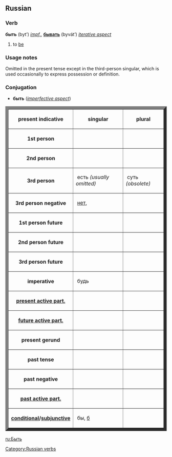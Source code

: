 ==Russian==
===Verb===
'''быть''' (byt’) ''[[impf.]]'', '''[[бывать]]''' (byvát’) ''[[iterative aspect]]''
# to [[be]]

===Usage notes===
Omitted in the present tense except in the third-person singular, which is used occasionally to express possession or definition.

===Conjugation===
*'''быть''' (''[[imperfective aspect]]'')
<table border="9">
<tr><th>present indicative</th><th>&nbsp;singular&nbsp;</th><th>&nbsp;plural&nbsp;</th></tr>
<tr><th>1st person</th><td>&nbsp;{{Unicode|—}}&nbsp;</td><td>&nbsp;{{Unicode|—}}&nbsp;</td></tr>
<tr><th>2nd person</th><td>&nbsp;{{Unicode|—}}&nbsp;</td><td>&nbsp;{{Unicode|—}}&nbsp;</td></tr>
<tr><th>3rd person</th><td>&nbsp;есть ''(usually omitted)''&nbsp;</td><td>&nbsp;суть ''(obsolete)''&nbsp;</td></tr>
<tr><th>3rd person negative</th><td>&nbsp;[[нет]], {{Unicode|не́ту}}&nbsp;</td><td>&nbsp;&nbsp;</td></tr>
<tr><th>1st person future</th><td>&nbsp;{{Unicode|бу́ду}}&nbsp;</td><td>&nbsp;{{Unicode|бу́дем}}&nbsp;</td></tr>
<tr><th>2nd person future</th><td>&nbsp;{{Unicode|бу́дешь}}&nbsp;</td><td>&nbsp;{{Unicode|бу́дете}}&nbsp;</td></tr>
<tr><th>3rd person future</th><td>&nbsp;{{Unicode|бу́дет}}&nbsp;</td><td>&nbsp;{{Unicode|бу́дут}}&nbsp;</td></tr>
<tr><th>imperative</th><td>&nbsp;будь&nbsp;</td><td>&nbsp;{{Unicode|бу́дьте}}&nbsp;</td></tr>
<tr><th>[[present participle|present active part.]]</th><td>&nbsp;{{Unicode|су́щий}}&nbsp;</td><td>&nbsp;{{Unicode|}}&nbsp;</td></tr>
<tr><th>[[participle|future active part.]]</th><td>&nbsp;{{Unicode|бу́дущий}}&nbsp;</td><td>&nbsp;{{Unicode|}}&nbsp;</td></tr>
<tr><th>present gerund</th><td>&nbsp;{{Unicode|бу́дучи}}&nbsp;</td><td>&nbsp;{{Unicode|}}&nbsp;</td></tr>
<tr><th>past tense</th><td>&nbsp;{{Unicode|был, была́, бы́ло}}&nbsp;</td><td>&nbsp;{{Unicode|бы́ли}}&nbsp;</td></tr>
<tr><th>past negative</th><td>&nbsp;{{Unicode|не́ был, не́ была/&nbsp;<br/>&nbsp;не была́, не́ было}}&nbsp;</td><td>&nbsp;{{Unicode|не́ были}}&nbsp;</td></tr>
<tr><th>[[past participle|past active part.]]</th><td>&nbsp;{{Unicode|бы́вший}}&nbsp;</td><td>&nbsp;{{Unicode|}}&nbsp;</td></tr>
<tr><th>[[conditional]]/[[subjunctive]]</th><td>&nbsp;бы, [[б]]&nbsp;</td><td>&nbsp;{{Unicode|}}&nbsp;</td></tr>
</table>

[[Category:Russian verbs]]
[[ru:Быть]]